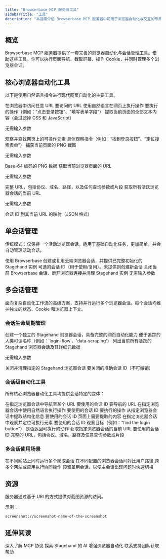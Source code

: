 ```yaml
---
title: "Browserbase MCP 服务器工具"
sidebarTitle: "工具"
description: "本指南介绍 Browserbase MCP 服务器中可用于浏览器自动化与交互的专用工具。"
---
```


## 概览

Browserbase MCP 服务器提供了一套完善的浏览器自动化与会话管理工具。借助这些工具，你可以执行页面导航、截取屏幕、操作 Cookie，并同时管理多个浏览器会话。

## 核心浏览器自动化工具

以下是使用自然语言指令进行现代网页自动化的主要工具。

<Accordion title="browserbase_stagehand_navigate">
在浏览器中访问任意 URL

<ParamField path="url" type="string" required>
  要访问的 URL
</ParamField>
</Accordion>

<Accordion title="browserbase_stagehand_act">
使用自然语言在网页上执行操作

<ParamField path="action" type="string" required>
  要执行的操作（例如：“点击登录按钮”、“填写表单字段”）
</ParamField>

</Accordion>

<Accordion title="browserbase_stagehand_extract">
提取当前页面的全部文本内容（会过滤掉 CSS 和 JavaScript）

<Info>无需输入参数</Info>
</Accordion>

<Accordion title="browserbase_stagehand_observe">
观察并查找网页上的可操作元素

<ParamField path="instruction" type="string" required>
  具体观察指令（例如：“找到登录按钮”、“定位搜索表单”）
</ParamField>

</Accordion>

<Accordion title="browserbase_screenshot">
捕获当前页面的 PNG 截图

<Info>无需输入参数</Info>

<ResponseField name="image" type="string">
  Base-64 编码的 PNG 数据
</ResponseField>
</Accordion>

<Accordion title="browserbase_stagehand_get_url">
获取当前浏览器页面的 URL

<Info>无需输入参数</Info>

<ResponseField name="url" type="string">
  完整 URL，包括协议、域名、路径，以及任何查询参数或片段
</ResponseField>
</Accordion>

<Accordion title="browserbase_stagehand_get_all_urls">
获取所有活跃浏览器会话的当前 URL

<Info>无需输入参数</Info>

<ResponseField name="sessionUrls" type="object">
  会话 ID 到其当前 URL 的映射（JSON 格式）
</ResponseField>
</Accordion>

## 单会话管理

传统模式：仅保持一个活动浏览器会话。适用于基础自动化任务，更加简单，并会自动管理活动会话。

<Accordion title="browserbase_session_create">
使用 Browserbase 创建或复用云端浏览器会话，并提供已完整初始化的 Stagehand 实例
<ParamField path="sessionId" type="string">
  可选的会话 ID（用于使用/复用）。未提供则创建新会话
</ParamField>
</Accordion>

<Accordion title="browserbase_session_close">
关闭当前 Browserbase 会话、断开浏览器连接并清理 Stagehand 实例
<Info>无需输入参数</Info>
</Accordion>

## 多会话管理

面向复杂自动化工作流的高级方案，支持并行运行多个浏览器会话。每个会话均维护独立的状态、Cookie 和浏览器上下文。

### 会话生命周期管理

<Accordion title="multi_browserbase_stagehand_session_create">
创建一个独立的 Stagehand 浏览器会话，具备完整的网页自动化能力

<ParamField path="name" type="string">
  便于追踪的人类可读名称（例如：'login-flow'、'data-scraping'）
</ParamField>
</Accordion>

<Accordion title="multi_browserbase_stagehand_session_list">
列出当前所有活跃的 Stagehand 浏览器会话及其详细元数据

<Info>无需输入参数</Info>

</Accordion>

<Accordion title="multi_browserbase_stagehand_session_close">
关闭并清理指定的 Stagehand 浏览器会话

<ParamField path="sessionId" type="string" required>
  要关闭的准确会话 ID（不可撤销）
</ParamField>
</Accordion>

### 会话级自动化工具

所有核心浏览器自动化工具均提供会话特定的变体：

<Accordion title="multi_browserbase_stagehand_navigate_session">
在指定浏览器会话中导航至某个 URL

<ParamField path="sessionId" type="string" required>
  要使用的会话 ID
</ParamField>

<ParamField path="url" type="string" required>
  要导航的 URL
</ParamField>
</Accordion>

<Accordion title="multi_browserbase_stagehand_act_session">
在指定浏览器会话中使用自然语言执行操作

<ParamField path="sessionId" type="string" required>
  要使用的会话 ID
</ParamField>

<ParamField path="action" type="string" required>
  要执行的操作
</ParamField>

</Accordion>

<Accordion title="multi_browserbase_stagehand_extract_session">
从指定浏览器会话中提取结构化信息

<ParamField path="sessionId" type="string" required>
  要使用的会话 ID
</ParamField>

<ParamField path="instruction" type="string" required>
  页面上需要提取的内容
</ParamField>
</Accordion>

<Accordion title="multi_browserbase_stagehand_observe_session">
在指定浏览器会话中观察并定位可执行元素

<ParamField path="sessionId" type="string" required>
  要使用的会话 ID
</ParamField>

<ParamField path="instruction" type="string" required>
  观察目标（例如：“find the login button”）
</ParamField>

<ParamField path="returnAction" type="boolean">
  是否返回可执行的动作
</ParamField>
</Accordion>

<Accordion title="multi_browserbase_stagehand_get_url_session">
获取指定浏览器会话的当前 URL

<ParamField path="sessionId" type="string" required>
  要使用的会话 ID
</ParamField>

<ResponseField name="url" type="string">
  完整的 URL，包括协议、域名、路径及任意查询参数或片段
</ResponseField>
</Accordion>

### 多会话使用场景

<CardGroup cols={2}>
  <Card title="Parallel Data Collection" icon="globe">
    在不同网站上同时运行多个爬取会话
  </Card>
  
  <Card title="A/B Testing" icon="flask">
    在不同配置的浏览器会话间对比用户路径
  </Card>
  
  <Card title="Cross-Site Operations" icon="link">
    跨多个网站或应用执行协同操作
  </Card>
  
  <Card title="Backup Sessions" icon="shield">
    预留备用会话，以便主会话出现问题时快速切换
  </Card>
</CardGroup>

## 资源

<Card title="Screenshot Resources" icon="camera">
  服务器通过基于 URI 的方式提供对截图资源的访问。 

  示例：
  ```
  screenshot://screenshot-name-of-the-screenshot
  ```

</Card>

## 延伸阅读

<CardGroup cols={3}>
<Card title="Model Context Protocol（MCP）文档" icon="book" href="https://modelcontextprotocol.io/introduction">
深入了解 MCP 协议
</Card>

<Card title="Stagehand 文档" icon="robot" href="https://docs.stagehand.dev/">
探索 Stagehand 的 AI 增强浏览器自动化
</Card>

<Card title="支持" icon="headset" href="mailto:support@browserbase.com">
联系支持团队获取帮助
</Card>
</CardGroup>